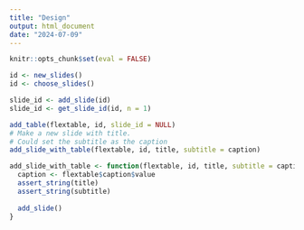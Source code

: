 ```yaml
---
title: "Design"
output: html_document
date: "2024-07-09"
---
```


```r
knitr::opts_chunk$set(eval = FALSE)
```

```r
id <- new_slides()
id <- choose_slides()

slide_id <- add_slide(id)
slide_id <- get_slide_id(id, n = 1)
```

```r
add_table(flextable, id, slide_id = NULL)
# Make a new slide with title.
# Could set the subtitle as the caption
add_slide_with_table(flextable, id, title, subtitle = caption)
```

```r
add_slide_with_table <- function(flextable, id, title, subtitle = caption) {
  caption <- flextable$caption$value
  assert_string(title)
  assert_string(subtitle)
  
  add_slide()
}
```

